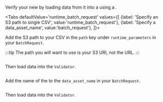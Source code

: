 
Verify your new <TechnicalTag tag="datasource" text="Data Source" /> by loading data from it into a <TechnicalTag tag="validator" text="Validator" /> using a <TechnicalTag tag="batch_request" text="Batch Request" />.

<Tabs
  defaultValue='runtime_batch_request'
  values={[
  {label: 'Specify an S3 path to single CSV', value:'runtime_batch_request'},
  {label: 'Specify a data_asset_name', value:'batch_request'},
  ]}>

<TabItem value="runtime_batch_request">

Add the S3 path to your CSV in the `path` key under `runtime_parameters` in your `BatchRequest`.

:::tip
The path you will want to use is your S3 URI, not the URL.
:::

```python name="version-0.18.8 docs/docusaurus/docs/snippets/inferred_and_runtime_yaml_example.py path batch_request"
```

Then load data into the `Validator`.

```python name="version-0.18.8 docs/docusaurus/docs/snippets/inferred_and_runtime_yaml_example.py get_validator 1"
```

</TabItem>

<TabItem value="batch_request">

Add the name of the <TechnicalTag tag="data_asset" text="Data Asset" /> to the `data_asset_name` in your `BatchRequest`.

```python name="version-0.18.8 docs/docusaurus/docs/snippets/inferred_and_runtime_yaml_example.py batch_request"
```

Then load data into the `Validator`.

```python name="version-0.18.8 docs/docusaurus/docs/snippets/inferred_and_runtime_yaml_example.py get_validator"
```

</TabItem>

</Tabs>